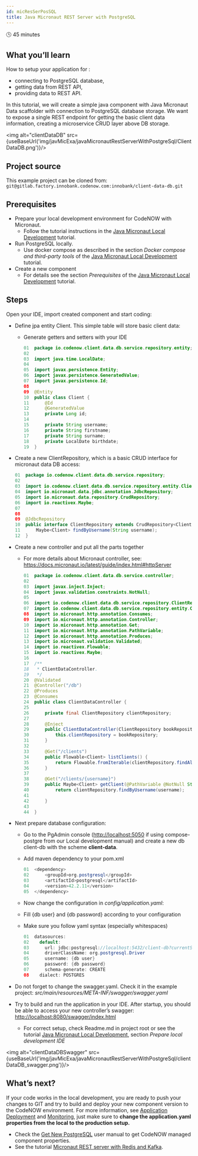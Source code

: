 ```yaml
---
id: micResSerPosSQL
title: Java Micronaut REST Server with PostgreSQL
---
```



🕓 45 minutes

## What you’ll learn

How to setup your application for : 

- connecting to PostgreSQL database,
- getting data from REST API, 
- providing data to REST API. 

In this tutorial, we will create a simple java component with Java Micronaut Data scaffolder with connection to PostgreSQL database storage. We want to expose a single REST endpoint for getting the basic client data information, creating a microservice CRUD layer above DB storage.

<img alt="clientDataDB" src={useBaseUrl('img/javMicExa/javaMicronautRestServerWithPostgreSql/ClientDataDB.png')}/>

## Project source

This example project can be cloned from: ```git@gitlab.factory.innobank.codenow.com:innobank/client-data-db.git```

## Prerequisites 

- Prepare your local development environment for CodeNOW with Micronaut. 
  - Follow the tutorial instructions in the [Java Micronaut Local Development](https://vitsestak.github.io/code_now/docs/locDevWitCodNow/locDev/) tutorial.
- Run PostgreSQL locally. 
  - Use docker compose as described in the section *Docker compose and third-party tools* of the [Java Micronaut Local Development](https://vitsestak.github.io/code_now/docs/locDevWitCodNow/locDev/) tutorial. 
- Create a new component
  - For details see the section *Prerequisites* of the [Java Micronaut Local Development](https://vitsestak.github.io/code_now/docs/locDevWitCodNow/locDev/) tutorial.

## Steps

Open your IDE, import created component and start coding:

- Define jpa entity Client. This simple table will store basic client data:
  - Generate getters and setters with your IDE

    ```java
    01  package io.codenow.client.data.db.service.repository.entity;
    02   
    03  import java.time.LocalDate;
    04 
    05  import javax.persistence.Entity;
    06  import javax.persistence.GeneratedValue;
    07  import javax.persistence.Id;
    08 
    09  @Entity
    10  public class Client {
    11      @Id
    12      @GeneratedValue
    13      private Long id;
    14 
    15      private String username;
    16      private String firstname;
    17      private String surname;
    18      private LocalDate birthdate;
    19  }
    ```

- Create a new ClientRepository, which is a basic CRUD interface for micronaut data DB access:

  ```java
  01  package io.codenow.client.data.db.service.repository;
  02   
  03  import io.codenow.client.data.db.service.repository.entity.Client;
  04  import io.micronaut.data.jdbc.annotation.JdbcRepository;
  05  import io.micronaut.data.repository.CrudRepository;
  06  import io.reactivex.Maybe;
  07 
  08 
  09  @JdbcRepository
  10  public interface ClientRepository extends CrudRepository<Client, Long> {
  11      Maybe<Client> findByUsername(String username);
  12  }
  ```

- Create a new controller and put all the parts together
  - For more details about Micronaut controller, see:  https://docs.micronaut.io/latest/guide/index.html#httpServer

    ```java
    01  package io.codenow.client.data.db.service.controller;
    02 
    03  import javax.inject.Inject;
    04  import javax.validation.constraints.NotNull;
    05 
    06  import io.codenow.client.data.db.service.repository.ClientRepository;
    07  import io.codenow.client.data.db.service.repository.entity.Client;
    08  import io.micronaut.http.annotation.Consumes;
    09  import io.micronaut.http.annotation.Controller;
    10  import io.micronaut.http.annotation.Get;
    11  import io.micronaut.http.annotation.PathVariable;
    12  import io.micronaut.http.annotation.Produces;
    13  import io.micronaut.validation.Validated;
    14  import io.reactivex.Flowable;
    15  import io.reactivex.Maybe;
    16 
    17  /**
    18   * ClientDataController.
    19   */
    20  @Validated
    21  @Controller("/db")
    22  @Produces
    23  @Consumes
    24  public class ClientDataController {
    25 
    26      private final ClientRepository clientRepository;
    27   
    28      @Inject
    29      public ClientDataController(ClientRepository bookRepository) {
    30          this.clientRepository = bookRepository;
    31      }
    32 
    33      @Get("/clients")
    34      public Flowable<Client> listClients() {
    35          return Flowable.fromIterable(clientRepository.findAll());
    36      }
    37 
    38      @Get("/clients/{username}")
    39      public Maybe<Client> getClient(@PathVariable @NotNull String username) {
    40          return clientRepository.findByUsername(username);
    41 
    42      }
    43 
    44  }
    ```

- Next prepare database configuration:
  - Go to the PgAdmin console ([http://localhost:5050](http://localhost:5050) if using compose-postgre from our Local development manual) and create a new db client-db with the scheme **client-data**.
  - Add maven dependency to your pom.xml

    ```java
    01  <dependency>
    02      <groupId>org.postgresql</groupId>
    03      <artifactId>postgresql</artifactId>
    04      <version>42.2.11</version>
    05  </dependency>
    ```

  - Now change the configuration in *config/application.yaml*:
  - Fill {db user} and {db password} according to your configuration
  - Make sure you follow yaml syntax (especially whitespaces)

    ```java
    01  datasources:
    02    default:
    03      url: jdbc:postgresql://localhost:5432/client-db?currentSchema=client-data
    04      driverClassName: org.postgresql.Driver
    05      username: {db user}
    06      password: {db password}
    07      schema-generate: CREATE
    08    dialect: POSTGRES
    ```

- Do not forget to change the swagger.yaml. Check it in the   example project: *src/main/resources/META-INF/swagger/swagger.yaml*
- Try to build and run the application in your IDE. After startup, you should be able to access your new controller’s swagger: [http://localhost:8080/swagger/index.html](http://localhost:8080/swagger/index.html)
  - For correct setup, check Readme.md in project root or see the tutorial [Java Micronaut Local Development](https://vitsestak.github.io/code_now/docs/locDevWitCodNow/locDev/), section *Prepare local development IDE*

<img alt="clientDataDBSwagger" src={useBaseUrl('img/javMicExa/javaMicronautRestServerWithPostgreSql/clientDataDB_swagger.png')}/>

## What’s next?

If your code works in the local development, you are ready to push your changes to GIT and try to build and deploy your new component version to the CodeNOW environment. For more information, see [Application Deployment](https://vitsestak.github.io/code_now/docs/admMan/depApp/) and [Monitoring](https://vitsestak.github.io/code_now/docs/admMan/depMon/), just make sure to **change the application.yaml properties from the local to the production setup.**

- Check the [Get New PostgreSQL](https://accounts.google.com/signin/v2/identifier?continue=https%3A%2F%2Fdrive.google.com%2Fa%2Fstratox.cz%2Fopen%3Fid%3D1lgWTgsGxnYmgJqqq21htQjJZ-QrJsgSAnkcGscd_GGE&service=wise&hd=stratox.cz&sacu=1&flowName=GlifWebSignIn&flowEntry=AddSession) user manual to get CodeNOW managed component properties. 
- See the tutorial [Micronaut REST server with Redis and Kafka](https://vitsestak.github.io/code_now/docs/javMicExa/micResSerRedAndKaf/).